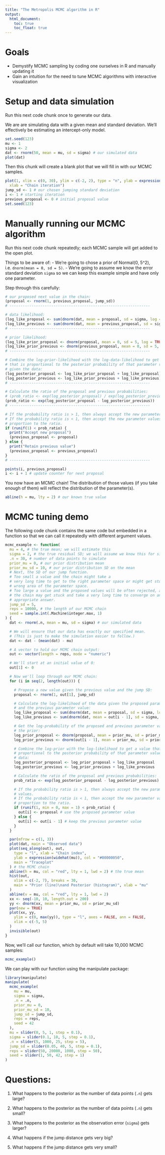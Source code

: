 ```yaml
---
title: "The Metropolis MCMC algorithm in R"
output:
  html_document:
    toc: true
    toc_float: true
---
```


# Goals 

- Demystify MCMC sampling by coding one ourselves in R and manually updating it
- Gain an intuition for the need to tune MCMC algorithms with interactive visualization

# Setup and data simulation

Run this next code chunk once to generate our data.

We are are simulating data with a given mean and standard deviation. We'll effectively be estimating an intercept-only model.

```r
set.seed(123)
mu <- 1
sigma <- 2
dat <- rnorm(50, mean = mu, sd = sigma) # our simulated data
plot(dat)
```

Then this chunk will create a blank plot that we will fill in with our MCMC samples.

```r
plot(1, xlim = c(0, 30), ylim = c(-2, 2), type = "n", ylab = expression(mu), 
  xlab = "Chain iteration")
jump_sd <- 1 # our chosen jumping standard deviation
i <- 1 # starting iteration
previous_proposal <- 0 # initial proposal value
set.seed(123)
```

# Manually running our MCMC algorithm

Run this next code chunk repeatedly; each MCMC sample will get added to the open plot.

Things to be aware of:
- We're going to chose a prior of Normal(0, 5^2), i.e. `dnorm(mean = 0, sd = 5)`.
- We're going to assume we know the error standard deviation `sigma` so we can keep this example simple and have only one parameter.

Step through this carefully:

```r
# our proposed next value in the chain:
(proposal <- rnorm(1, previous_proposal, jump_sd))
# ----------------------------------------------------------------

# data likelihood:
(log_like_proposal <- sum(dnorm(dat, mean = proposal, sd = sigma, log = TRUE)))
(log_like_previous <- sum(dnorm(dat, mean = previous_proposal, sd = sigma, log = TRUE)))
# ----------------------------------------------------------------

# prior likelihood:
(log_like_prior_proposal <- dnorm(proposal, mean = 0, sd = 5, log = TRUE))
(log_like_prior_previous <- dnorm(previous_proposal, mean = 0, sd = 5, log = TRUE))
# ----------------------------------------------------------------

# Combine the log-prior-likelihood with the log-data-likelihood to get a value
# that is proportional to the posterior probability of that parameter value
# given the data:
(log_posterior_proposal <- log_like_prior_proposal + log_like_proposal)
(log_posterior_previous <- log_like_prior_previous + log_like_previous)
# ----------------------------------------------------------------

# Calculate the ratio of the proposal and previous probabilities:
# (prob_ratio <- exp(log_posterior_proposal) / exp(log_posterior_previous))
(prob_ratio <- exp(log_posterior_proposal - log_posterior_previous))
# ----------------------------------------------------------------

# If the probability ratio is > 1, then always accept the new parameter values.
# If the probability ratio is < 1, then accept the new parameter values in
# proportion to the ratio.
if (runif(1) < prob_ratio) {
  print("Accept new proposal")
  (previous_proposal <- proposal)
} else {
  print("Retain previous value")
  (previous_proposal <- previous_proposal)
}
# ----------------------------------------------------------------

points(i, previous_proposal)
i <- i + 1 # update counter for next proposal
```

You now have an MCMC chain! The distribution of those values (if you take enough of them) will reflect the distribution of the parameter(s).

```r
abline(h = mu, lty = 2) # our known true value
```

# MCMC tuning demo

The following code chunk contains the same code but embedded in a function so that we can call it repeatedly with different argument values. 

```r
mcmc_example <- function(
  mu = 4, # the true mean; we will estimate this
  sigma = 2, # the true residual SD; we will assume we know this for simplicity
  .n = 30, # number of data points to simulate
  prior_mu = 0, # our prior distribution mean
  prior_mu_sd = 10, # our prior distribution SD on the mean
  # Next, the SD of our jump function.
  # Too small a value and the chain might take a
  # very long time to get to the right parameter space or might get stuck in the
  # wrong area of the parameter space.
  # Too large a value and the proposed values will be often rejected, and again,
  # the chain may get stuck and take a very long time to converge on an
  # appropriate answer.
  jump_sd = 5,
  reps = 10000, # the length of our MCMC chain
  seed = sample.int(.Machine$integer.max, 1)
) {
  dat <- rnorm(.n, mean = mu, sd = sigma) # our simulated data

  # We will ensure that our data has exactly our specified mean.
  # (This is just to make the simulation easier to follow.)
  dat <- dat - (mean(dat) - mu)

  # A vector to hold our MCMC chain output:
  out <- vector(length = reps, mode = "numeric")

  # We'll start at an initial value of 0:
  out[1] <- 0

  # Now we'll loop through our MCMC chain:
  for (i in seq(2, length(out))) {

    # Propose a new value given the previous value and the jump SD:
    proposal <- rnorm(1, out[1], jump_sd)

    # Calculate the log-likelihood of the data given the proposed parameter value
    # and the previous parameter value:
    log_like_proposal <- sum(dnorm(dat, mean = proposal, sd = sigma, log = TRUE))
    log_like_previous <- sum(dnorm(dat, mean = out[i - 1], sd = sigma, log = TRUE))

    # Get the log-probability of the proposed and previous parameter values given
    # the prior:
    log_prior_proposal <- dnorm(proposal, mean = prior_mu, sd = prior_mu_sd, log = TRUE)
    log_prior_previous <- dnorm(out[i - 1], mean = prior_mu, sd = prior_mu_sd, log = TRUE)

    # Combine the log-prior with the log-likelihood to get a value that is
    # proportional to the posterior probability of that parameter value given the
    # data:
    log_posterior_proposal <- log_prior_proposal + log_like_proposal
    log_posterior_previous <- log_prior_previous + log_like_previous

    # Calculate the ratio of the proposal and previous probabilities:
    prob_ratio <- exp(log_posterior_proposal - log_posterior_previous)

    # If the probability ratio is > 1, then always accept the new parameter
    # values.
    # If the probability ratio is < 1, then accept the new parameter values in
    # proportion to the ratio.
    if (runif(1, min = 0, max = 1) < prob_ratio) {
      out[i] <- proposal # use the proposed parameter value
    } else {
      out[i] <- out[i - 1] # keep the previous parameter value
    }
  }

  par(mfrow = c(1, 3))
  plot(dat, main = "Observed data")
  plot(seq_along(out), out,
    type = "l", xlab = "Chain index",
    ylab = expression(widehat(mu)), col = "#00000050",
    main = "Traceplot"
  ) # the MCMC chain
  abline(h = mu, col = "red", lty = 1, lwd = 2) # the true mean
  hist(out,
    xlim = c(-2, 7), breaks = 30,
    main = "Prior (line)\nand Posterior (histogram)", xlab = "mu"
  )
  abline(v = mu, col = "red", lty = 1, lwd = 2)
  xx <- seq(-10, 10, length.out = 200)
  yy <- dnorm(xx, mean = prior_mu, sd = prior_mu_sd)
  par(new = TRUE)
  plot(xx, yy,
    ylim = c(0, max(yy)), type = "l", axes = FALSE, ann = FALSE,
    xlim = c(-5, 5)
  )
  invisible(out)
}
```

Now, we'll call our function, which by default will take 10,000 MCMC samples:

```r
mcmc_example()
```

We can play with our function using the manipulate package:

```r
library(manipulate)
manipulate(
  mcmc_example(
    mu = mu,
    sigma = sigma,
    .n = .n,
    prior_mu = 0,
    prior_mu_sd = 10,
    jump_sd = jump_sd,
    reps = reps,
    seed = 42
  ),
  mu = slider(0, 5, 1, step = 0.1),
  sigma = slider(0.1, 10, 5, step = 0.1),
  .n = slider(5, 1000, 25, step = 5),
  jump_sd = slider(0.05, 40, 5, step = 0.1),
  reps = slider(50, 20000, 1000, step = 50),
  seed = slider(1, 50, 42, step = 1)
)
```

# Questions:

1. What happens to the posterior as the number of data points (`.n`) gets large?

2. What happens to the posterior as the number of data points (`.n`) gets small?

3. What happens to the posterior as the observation error (`sigma`) gets larger?

4. What happens if the jump distance gets very big?

5. What happens if the jump distance gets very small?
